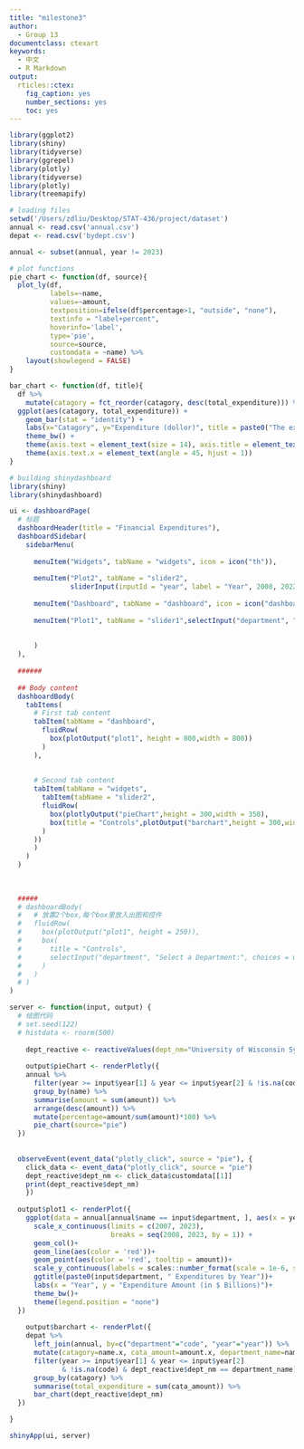 ```yaml
---
title: "milestone3"
author:
  - Group 13
documentclass: ctexart
keywords:
  - 中文
  - R Markdown
output:
  rticles::ctex:
    fig_caption: yes
    number_sections: yes
    toc: yes
---
```


```r
library(ggplot2)
library(shiny)
library(tidyverse)
library(ggrepel)
library(plotly)
library(tidyverse)
library(plotly)
library(treemapify)
```

```r
# loading files
setwd('/Users/zdliu/Desktop/STAT-436/project/dataset')
annual <- read.csv('annual.csv')
depat <- read.csv('bydept.csv')

annual <- subset(annual, year != 2023)
```

```r
# plot functions
pie_chart <- function(df, source){
  plot_ly(df,
          labels=~name, 
          values=~amount, 
          textposition=ifelse(df$percentage>1, "outside", "none"),
          textinfo = "label+percent",
          hoverinfo='label',
          type='pie',
          source=source,
          customdata = ~name) %>%
    layout(showlegend = FALSE) 
}

bar_chart <- function(df, title){
  df %>%
    mutate(catagory = fct_reorder(catagory, desc(total_expenditure))) %>%
  ggplot(aes(catagory, total_expenditure)) +
    geom_bar(stat = "identity") +
    labs(x="Catagory", y="Expenditure (dollor)", title = paste0("The expenditure of ",title) ) +
    theme_bw() +
    theme(axis.text = element_text(size = 14), axis.title = element_text(size = 16)) +
    theme(axis.text.x = element_text(angle = 45, hjust = 1))
}

```


```r
# building shinydashboard
library(shiny)
library(shinydashboard)

ui <- dashboardPage(
  # 标题
  dashboardHeader(title = "Financial Expenditures"),
  dashboardSidebar(
    sidebarMenu(
      
      menuItem("Widgets", tabName = "widgets", icon = icon("th")),
      
      menuItem("Plot2", tabName = "slider2",
               sliderInput(inputId = "year", label = "Year", 2008, 2022, c(2008, 2022))),
      
      menuItem("Dashboard", tabName = "dashboard", icon = icon("dashboard")),
      
      menuItem("Plot1", tabName = "slider1",selectInput("department", "Select a Department:", choices = unique(annual$name)))
      
      
      )
  ),
  
  ######
  
  ## Body content
  dashboardBody(
    tabItems(
      # First tab content
      tabItem(tabName = "dashboard",
        fluidRow(
          box(plotOutput("plot1", height = 800,width = 800))
        )
      ),
      
      
      # Second tab content
      tabItem(tabName = "widgets",
        tabItem(tabName = "slider2",
        fluidRow(
          box(plotlyOutput("pieChart",height = 300,width = 350),
          box(title = "Controls",plotOutput("barchart",height = 300,width = 350))
        )
      ))
      )
    )
  )
  
  
  
  #####
  # dashboardBody(
  #   # 放置2个box,每个box里放入出图和控件
  #   fluidRow(
  #     box(plotOutput("plot1", height = 250)),
  #     box(
  #       title = "Controls",
  #       selectInput("department", "Select a Department:", choices = unique(annual$name))
  #     )
  #   )
  # )
)

server <- function(input, output) {
  # 绘图代码
  # set.seed(122)
  # histdata <- rnorm(500)
  
    dept_reactive <- reactiveValues(dept_nm="University of Wisconsin System")
  
    output$pieChart <- renderPlotly({
    annual %>%
      filter(year >= input$year[1] & year <= input$year[2] & !is.na(code)) %>%
      group_by(name) %>%
      summarise(amount = sum(amount)) %>%
      arrange(desc(amount)) %>%
      mutate(percentage=amount/sum(amount)*100) %>%
      pie_chart(source="pie")
  })
  
  
  observeEvent(event_data("plotly_click", source = "pie"), {
    click_data <- event_data("plotly_click", source = "pie")
    dept_reactive$dept_nm <- click_data$customdata[[1]]
    print(dept_reactive$dept_nm)
    })
  
  output$plot1 <- renderPlot({
    ggplot(data = annual[annual$name == input$department, ], aes(x = year, y = amount)) +
      scale_x_continuous(limits = c(2007, 2023),
                         breaks = seq(2008, 2023, by = 1)) +
      geom_col()+
      geom_line(aes(color = 'red'))+
      geom_point(aes(color = 'red', tooltip = amount))+
      scale_y_continuous(labels = scales::number_format(scale = 1e-6, suffix = "M"))+
      ggtitle(paste0(input$department, " Expenditures by Year"))+
      labs(x = "Year", y = "Expenditure Amount (in $ Billions)")+
      theme_bw()+
      theme(legend.position = "none")
  })
  
    output$barchart <- renderPlot({
    depat %>%
      left_join(annual, by=c("department"="code", "year"="year")) %>%
      mutate(catagory=name.x, cata_amount=amount.x, department_name=name.y, total_amount=amount.y) %>%
      filter(year >= input$year[1] & year <= input$year[2] 
             & !is.na(code) & dept_reactive$dept_nm == department_name) %>%
      group_by(catagory) %>%
      summarise(total_expenditure = sum(cata_amount)) %>%
      bar_chart(dept_reactive$dept_nm)
  })

}

shinyApp(ui, server)
```

